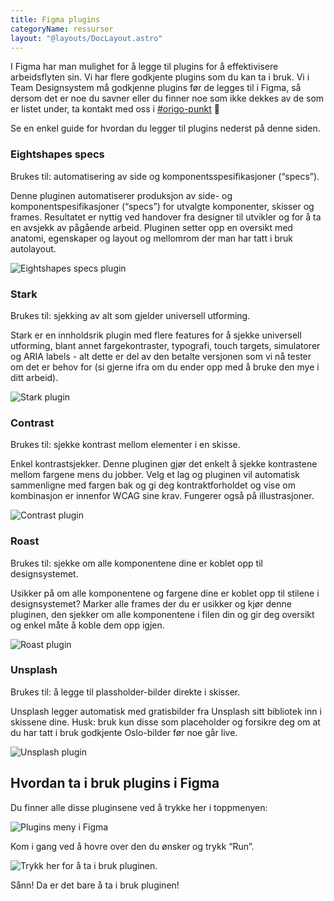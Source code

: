 ```yaml
---
title: Figma plugins
categoryName: ressurser
layout: "@layouts/DocLayout.astro"
---
```



I Figma har man mulighet for å legge til plugins for å effektivisere arbeidsflyten sin. Vi har flere godkjente plugins som du kan ta i bruk. Vi i Team Designsystem må godkjenne plugins før de legges til i Figma, så dersom det er noe du savner eller du finner noe som ikke dekkes av de som er listet under, ta kontakt med oss i [#origo-punkt](https://oslokommune.slack.com/archives/C01EWV9U07R) 🩵

Se en enkel guide for hvordan du legger til plugins nederst på denne siden.

### Eightshapes specs

Brukes til: automatisering av side og komponentsspesifikasjoner (“specs”).

Denne pluginen automatiserer produksjon av side- og komponentspesifikasjoner (“specs”) for utvalgte komponenter, skisser og frames. Resultatet er nyttig ved handover fra designer til utvikler og for å ta en avsjekk av pågående arbeid. Pluginen setter opp en oversikt med anatomi, egenskaper og layout og mellomrom der man har tatt i bruk autolayout.

<ImageWrapper>
  <img
    src="/assets/ressurser/figma-plugins/plugins-1.svg"
    alt="Eightshapes specs plugin"
    aria-hidden="true"
  />
</ImageWrapper>

### Stark

Brukes til: sjekking av alt som gjelder universell utforming.

Stark er en innholdsrik plugin med flere features for å sjekke universell utforming, blant annet fargekontraster, typografi, touch targets, simulatorer og ARIA labels - alt dette er del av den betalte versjonen som vi nå tester om det er behov for (si gjerne ifra om du ender opp med å bruke den mye i ditt arbeid).

<ImageWrapper>
  <img
    src="/assets/ressurser/figma-plugins/plugins-2.svg"
    alt="Stark plugin"
    aria-hidden="true"
  />
</ImageWrapper>

### Contrast

Brukes til: sjekke kontrast mellom elementer i en skisse.

Enkel kontrastsjekker. Denne pluginen gjør det enkelt å sjekke kontrastene mellom fargene mens du jobber. Velg et lag og pluginen vil automatisk sammenligne med fargen bak og gi deg kontraktforholdet og vise om kombinasjon er innenfor WCAG sine krav. Fungerer også på illustrasjoner.

<ImageWrapper>
  <img
    src="/assets/ressurser/figma-plugins/plugins-3.svg"
    alt="Contrast plugin"
    aria-hidden="true"
  />
</ImageWrapper>

### Roast

Brukes til: sjekke om alle komponentene dine er koblet opp til designsystemet.

Usikker på om alle komponentene og fargene dine er koblet opp til stilene i designsystemet? Marker alle frames der du er usikker og kjør denne pluginen, den sjekker om alle komponentene i filen din og gir deg oversikt og enkel måte å koble dem opp igjen.

<ImageWrapper>
  <img
    src="/assets/ressurser/figma-plugins/plugins-4.svg"
    alt="Roast plugin"
    aria-hidden="true"
  />
</ImageWrapper>

### Unsplash

Brukes til: å legge til plassholder-bilder direkte i skisser.

Unsplash legger automatisk med gratisbilder fra Unsplash sitt bibliotek inn i skissene dine. Husk: bruk kun disse som placeholder og forsikre deg om at du har tatt i bruk godkjente Oslo-bilder før noe går live.

<ImageWrapper>
  <img
    src="/assets/ressurser/figma-plugins/plugins-5.svg"
    alt="Unsplash plugin"
    aria-hidden="true"
  />
</ImageWrapper>

## Hvordan ta i bruk plugins i Figma

Du finner alle disse pluginsene ved å trykke her i toppmenyen:

<ImageWrapper>
  <img
    src="/assets/ressurser/figma-plugins/plugins-6.svg"
    alt="Plugins meny i Figma"
    aria-hidden="true"
  />
</ImageWrapper>

Kom i gang ved å hovre over den du ønsker og trykk “Run”.

<ImageWrapper>
  <img
    src="/assets/ressurser/figma-plugins/plugins-7.svg"
    alt="Trykk her for å ta i bruk pluginen."
    aria-hidden="true"
  />
</ImageWrapper>

Sånn! Da er det bare å ta i bruk pluginen!
